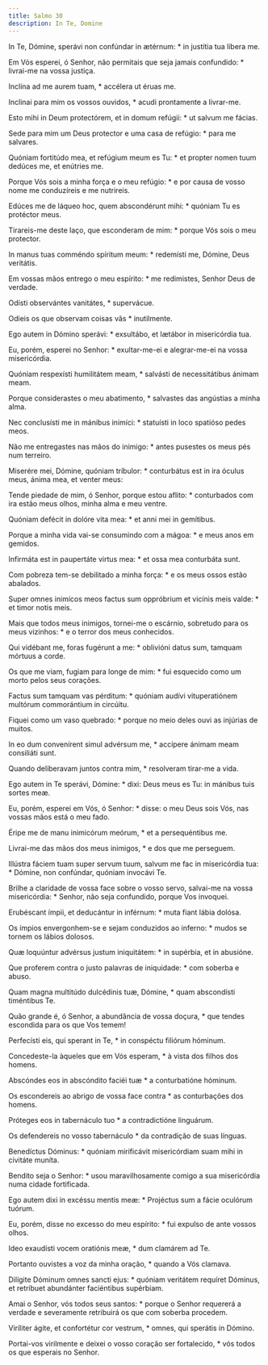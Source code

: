 ```yaml
---
title: Salmo 30
description: In Te, Domine
---
```


<div class="side-by-side not-content">

In Te, Dómine, sperávi non confúndar in ætérnum: * in justítia tua líbera me.

Em Vós esperei, ó Senhor, não permitais que seja jamais confundido: * livrai-me na vossa justiça.

Inclína ad me aurem tuam, * accélera ut éruas me.

Inclinai para mim os vossos ouvidos, * acudi prontamente a livrar-me.

Esto mihi in Deum protectórem, et in domum refúgii: * ut salvum me fácias.

Sede para mim um Deus protector e uma casa de refúgio: * para me salvares.

Quóniam fortitúdo mea, et refúgium meum es Tu: * et propter nomen tuum dedúces me, et enútries me.

Porque Vós sois a minha força e o meu refúgio: * e por causa de vosso nome me conduzíreis e me nutrireis.

Edúces me de láqueo hoc, quem abscondérunt mihi: * quóniam Tu es protéctor meus.

Tirareis-me deste laço, que esconderam de mim: * porque Vós sois o meu protector.

In manus tuas comméndo spíritum meum: * redemísti me, Dómine, Deus veritátis.

Em vossas mãos entrego o meu espírito: * me redimistes, Senhor Deus de verdade.

Odísti observántes vanitátes, * supervácue.

Odieis os que observam coisas vãs * inutilmente.

Ego autem in Dómino sperávi: * exsultábo, et lætábor in misericórdia tua.

Eu, porém, esperei no Senhor: * exultar-me-ei e alegrar-me-ei na vossa misericórdia.

Quóniam respexísti humilitátem meam, * salvásti de necessitátibus ánimam meam.

Porque considerastes o meu abatimento, * salvastes das angústias a minha alma.

Nec conclusísti me in mánibus inimíci: * statuísti in loco spatióso pedes meos.

Não me entregastes nas mãos do inimigo: * antes pusestes os meus pés num terreiro.

Miserére mei, Dómine, quóniam tríbulor: * conturbátus est in ira óculus meus, ánima mea, et venter meus:

Tende piedade de mim, ó Senhor, porque estou aflito: * conturbados com ira estão meus olhos, minha alma e meu ventre.

Quóniam defécit in dolóre vita mea: * et anni mei in gemítibus.

Porque a minha vida vai-se consumindo com a mágoa: * e meus anos em gemidos.

Infirmáta est in paupertáte virtus mea: * et ossa mea conturbáta sunt.

Com pobreza tem-se debilitado a minha força: * e os meus ossos estão abalados.

Super omnes inimícos meos factus sum oppróbrium et vicínis meis valde: * et timor notis meis.

Mais que todos meus inimigos, tornei-me o escárnio, sobretudo para os meus vizinhos: * e o terror dos meus conhecidos.

Qui vidébant me, foras fugérunt a me: * oblivióni datus sum, tamquam mórtuus a corde.

Os que me viam, fugiam para longe de mim: * fui esquecido como um morto pelos seus corações.

Factus sum tamquam vas pérditum: * quóniam audívi vituperatiónem multórum commorántium in circúitu.

Fiquei como um vaso quebrado: * porque no meio deles ouvi as injúrias de muitos.

In eo dum convenírent simul advérsum me, * accípere ánimam meam consiliáti sunt.

Quando deliberavam juntos contra mim, * resolveram tirar-me a vida.

Ego autem in Te sperávi, Dómine: * dixi: Deus meus es Tu: in mánibus tuis sortes meæ.

Eu, porém, esperei em Vós, ó Senhor: * disse: o meu Deus sois Vós, nas vossas mãos está o meu fado.

Éripe me de manu inimicórum meórum, * et a persequéntibus me.

Livrai-me das mãos dos meus inimigos, * e dos que me perseguem.

Illústra fáciem tuam super servum tuum, salvum me fac in misericórdia tua: * Dómine, non confúndar, quóniam invocávi Te.

Brilhe a claridade de vossa face sobre o vosso servo, salvai-me na vossa misericórdia: * Senhor, não seja confundido, porque Vos invoquei.

Erubéscant ímpii, et deducántur in inférnum: * muta fiant lábia dolósa.

Os ímpios envergonhem-se e sejam conduzidos ao inferno: * mudos se tornem os lábios dolosos.

Quæ loquúntur advérsus justum iniquitátem: * in supérbia, et in abusióne.

Que proferem contra o justo palavras de iniquidade: * com soberba e abuso.

Quam magna multitúdo dulcédinis tuæ, Dómine, * quam abscondísti timéntibus Te.

Quão grande é, ó Senhor, a abundância de vossa doçura, * que tendes escondida para os que Vos temem!

Perfecísti eis, qui sperant in Te, * in conspéctu filiórum hóminum.

Concedeste-la àqueles que em Vós esperam, * à vista dos filhos dos homens.

Abscóndes eos in abscóndito faciéi tuæ * a conturbatióne hóminum.

Os escondereis ao abrigo de vossa face contra * as conturbações dos homens.

Próteges eos in tabernáculo tuo * a contradictióne linguárum.

Os defendereis no vosso tabernáculo * da contradição de suas línguas.

Benedíctus Dóminus: * quóniam mirificávit misericórdiam suam mihi in civitáte muníta.

Bendito seja o Senhor: * usou maravilhosamente comigo a sua misericórdia numa cidade fortificada.

Ego autem dixi in excéssu mentis meæ: * Projéctus sum a fácie oculórum tuórum.

Eu, porém, disse no excesso do meu espírito: * fui expulso de ante vossos olhos.

Ideo exaudísti vocem oratiónis meæ, * dum clamárem ad Te.

Portanto ouvistes a voz da minha oração, * quando a Vós clamava.

Dilígite Dóminum omnes sancti ejus: * quóniam veritátem requíret Dóminus, et retríbuet abundánter faciéntibus supérbiam.

Amai o Senhor, vós todos seus santos: * porque o Senhor requererá a verdade e severamente retribuirá os que com soberba procedem.

Viríliter ágite, et confortétur cor vestrum, * omnes, qui sperátis in Dómino.

Portai-vos virilmente e deixei o vosso coração ser fortalecido, * vós todos os que esperais no Senhor.

</div>
